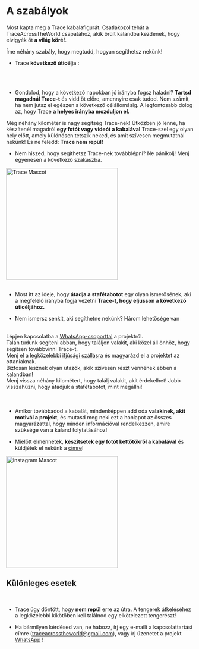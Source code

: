 
<meta name="viewport" content="initial-scale=1, width=device-width" />

<div style={{ width: '100%', margin: '0 auto', textAlign: 'center' }}>
<br/><br/>
<br/>

# A szabályok

Most kapta meg a Trace kabalafigurát. Csatlakozol tehát a TraceAcrossTheWorld csapatához, akik őrült kalandba kezdenek, hogy elvigyék őt **a világ köré!**.

Íme néhány szabály, hogy megtudd, hogyan segíthetsz nekünk!

-   Trace **következő úticélja** :

<br/>
<div className="text-center" style={{ display: 'flex', justifyContent: 'center', alignItems: 'center', minHeight: '5vh' }}>
      <div>
        <NextCity/>
      </div>
</div>

<br/>

-   Gondolod, hogy a következő napokban jó irányba fogsz haladni? **Tartsd magadnál Trace-t** és vidd őt előre, amennyire csak tudod.
    Nem számít, ha nem jutsz el egészen a következő célállomásig. A legfontosabb dolog az, hogy Trace **a helyes irányba mozduljon el.**  

Még néhány kilométer is nagy segítség Trace-nek!
Útközben jó lenne, ha készítenél magadról **egy fotót vagy videót a kabalával** Trace-szel egy olyan hely előtt, amely különösen tetszik neked, és amit szívesen megmutatnál nekünk!
  És ne feledd: **Trace nem repül!**

-   Nem hiszed, hogy segíthetsz Trace-nek továbblépni? Ne pánikolj! Menj egyenesen a következő szakaszba.

<div style={{ display: "flex", justifyContent: "center" }}>
  <img src="/img/Mascotte/Resize/lama-with-friends.svg" alt="Trace Mascot" width="300" height="300"/>
</div>
<br/>

-   Most itt az ideje, hogy **átadja a stafétabotot** egy olyan ismerősének, aki a megfelelő irányba fogja vezetni **Trace-t, hogy eljusson a következő úticéljához.**

-   Nem ismersz senkit, aki segíthetne nekünk? Három lehetősége van

<br/>
<Stack spacing={2} alignItems="center">
  <div className="contour-ombre" style={{ width: "100%", textAlign: "center"}}>
    Lépjen kapcsolatba a <a href="https://chat.whatsapp.com/FKwW0q23yVk3OdKNKAxGnE" target="_blank" rel="noopener noreferrer">WhatsApp-csoporttal</a> a projektről. <br /> Talán tudunk segíteni abban, hogy találjon valakit, aki közel áll önhöz, hogy segítsen továbbvinni Trace-t.  
</div>
  <div className="contour-ombre" style={{ width: "100%", textAlign: "center"}}>
    Menj el a legközelebbi <a href="https://www.hostelworld.com/" target="_blank" rel="noopener noreferrer">ifjúsági szállásra</a> és magyarázd el a projektet az ottaniaknak. <br /> Biztosan lesznek olyan utazók, akik szívesen részt vennének ebben a kalandban!  
</div>
  <div className="contour-ombre" style={{ width: "100%", textAlign: "center"}}>
    Menj vissza néhány kilométert, hogy találj valakit, akit érdekelhet! Jobb visszahúzni, hogy átadjuk a stafétabotot, mint megállni!  
</div>
</Stack>

<br/>
<br/>

-   Amikor továbbadod a kabalát, mindenképpen add oda **valakinek, akit motivál a projekt**, és mutasd meg neki ezt a honlapot az összes magyarázattal, hogy minden információval rendelkezzen, amire szüksége van a kaland folytatásához!

-   Mielőtt elmennétek, **készítsetek egy fotót kettőtökről a kabalával** és küldjétek el nekünk a <a href="https://www.instagram.com/traceacrosstheworld/" target="_blank" rel="noopener noreferrer">címre</a>!

<div style={{ display: "flex", justifyContent: "center" }}>
  <img src="/img/Mascotte/Resize/lamaoncomputerinstagram.svg" alt="Instagram Mascot" width="300" height="300"/>
</div>

<h2 style={{ textAlign: "center" }}>Különleges esetek</h2>

<br/>

-   Trace úgy döntött, hogy **nem repül** erre az útra. A tengerek átkeléséhez a legközelebbi kikötőben kell találnod egy elkötelezett tengerészt!

-   Ha bármilyen kérdésed van, ne habozz, írj egy e-mailt a kapcsolattartási címre (traceacrosstheworld@gmail.com), vagy írj üzenetet a projekt <a href="https://chat.whatsapp.com/FKwW0q23yVk3OdKNKAxGnE" target="_blank" rel="noopener noreferrer">WhatsApp</a> !

</div>
